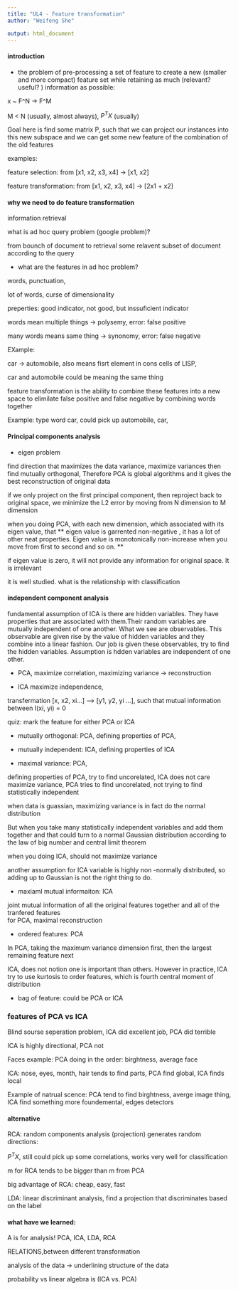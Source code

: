 ```yaml
---
title: "UL4 - Feature transformation"
author: "Weifeng She"

output: html_document
---
```

#### introduction

* the problem of pre-processing a set of feature to create a new (smaller and more compact) feature set while retaining as much (relevant? useful? ) information as possible:

x ~ F^N -> F^M

M < N (usually, almost always),  $P^T X$ (usually)

Goal here is find some matrix P, such that we can project our instances into this new subspace and we can get some new feature of the combination of the old features

examples:

feature selection: from [x1, x2, x3, x4] -> [x1, x2]

feature transformation: from [x1, x2, x3, x4] -> [2x1 + x2]

#### why we need to do feature transformation

information retrieval

what is ad hoc query problem (google problem)?

from bounch of document to retrieval some relavent subset of document according to the query 

* what are the features in ad hoc problem?

words, punctuation, 

lot of words, curse of dimensionality

preperties: good indicator, not good, but inssuficient indicator 

words mean multiple things -> polysemy, error:  false positive

many words means same thing -> synonomy, error: false negative

EXample: 

car -> automobile, also means fisrt element in cons cells of LISP, 

car and automobile could be meaning the same thing

feature transformation is the ability to combine these features into a new space to elimilate false positive and false negative by combining words together

Example: type word car, could pick up automobile, car, 

#### Principal components analysis

* eigen problem

find direction that maximizes the data variance, maximize variances then find mutually orthogonal, 
Therefore PCA is global algorithms and it gives the best reconstruction of original data

if we only project on the first principal component, then reproject back to original space, we minimize the L2 error by moving from N dimension to M dimension

when you doing PCA, with each new dimension, which associated with its eigen value, that ** eigen value is garrented non-negative , it has a lot of other neat properties. Eigen value is monotonically non-increase when you move from first to second and so on. **

if eigen value is zero, it will not provide any information for original space. It is irrelevant

it is well studied. 
what is the relationship with classification

#### independent component analysis

fundamental assumption of ICA is there are hidden variables. They have properties that are associated with them.Their random variables are mutually independent of one another. What we see are observables. This observable are given rise by the value of hidden variables and they combine into a linear fashion. Our job is given these observables, try to find the hidden variables. Assumption is hdden variables are independent of one other. 

* PCA, maximize correlation, maximizing variance -> reconstruction

* ICA maximize independence,

transfermation [x, x2, xi...] --> [y1, y2, yi ...], such that mutual information between I(xi, yi) = 0

quiz: mark the feature for either PCA or ICA

* mutually orthogonal: PCA, defining properties of PCA, 

* mutually independent: ICA, defining properties of ICA

* maximal variance: PCA, 

defining properties of PCA, try to find uncorelated, ICA does not care maximize variance,
PCA tries to find uncorelated, not trying to find statistically independent 

when data is guassian,  maximizing variance is in fact do the normal distribution

But when you take many statistically independent variables and add them together and that could turn to a normal Gaussian distribution according to the law of big number and central limit theorem

when you doing ICA, should not maximize variance 

another assumption for ICA variable is highly non -normally distributed, so adding up to Gaussian is not the right thing to do.

* maxiaml mutual informaiton: ICA

joint mutual information of all the original features together and all of the tranfered features  
for PCA, maximal reconstruction 

* ordered features: PCA

In PCA, taking the maximum variance dimension first, then the largest remaining feature next

ICA, does not notion one is important than others. However in practice, ICA try to use kurtosis to order features, which is fourth central moment of distribution

* bag of feature: could be PCA or ICA

### features of PCA vs ICA

Blind sourse seperation problem, ICA did excellent job, PCA did terrible

ICA is highly directional, PCA not

Faces example: PCA doing in the order:  birghtness, average face

ICA: nose, eyes, month, hair tends to find parts, PCA find global, ICA finds local

Example of natrual scence:  PCA tend to find birghtness, averge image thing, ICA find something more foundemental, edges detectors

#### alternative

RCA: random components analysis (projection) generates random directions:

$P^T X$, still could pick up some correlations, works very well for classification

m for RCA tends to be bigger than m from PCA

big advantage of RCA: cheap, easy, fast

LDA: linear discriminant analysis, find a projection that discriminates based on the label

#### what have we learned:

A is for analysis! PCA, ICA, LDA, RCA

RELATIONS,between different transformation

analysis of the data -> underlining structure of the data

probability vs linear algebra is (ICA vs. PCA)
